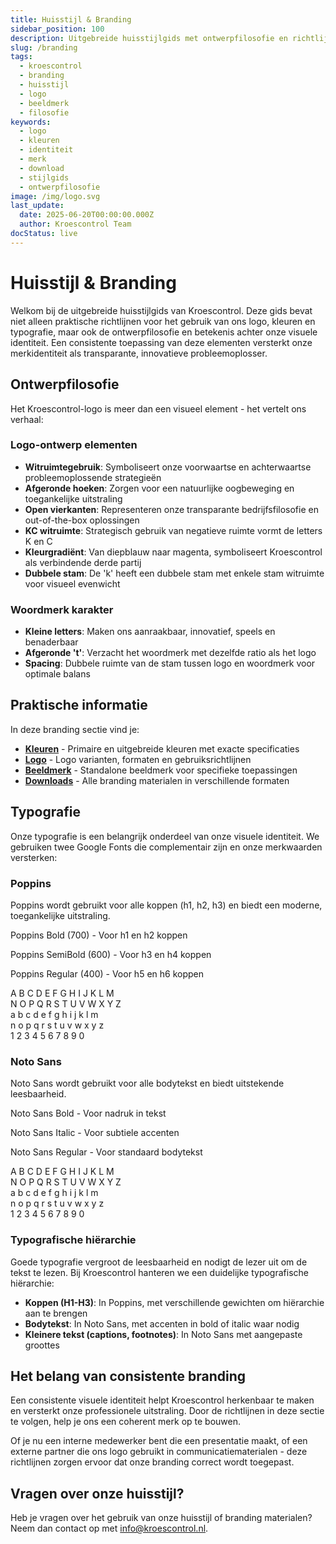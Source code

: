 ```yaml
---
title: Huisstijl & Branding
sidebar_position: 100
description: Uitgebreide huisstijlgids met ontwerpfilosofie en richtlijnen voor de Kroescontrol visuele identiteit.
slug: /branding
tags:
  - kroescontrol
  - branding
  - huisstijl
  - logo
  - beeldmerk
  - filosofie
keywords:
  - logo
  - kleuren
  - identiteit
  - merk
  - download
  - stijlgids
  - ontwerpfilosofie
image: /img/logo.svg
last_update:
  date: 2025-06-20T00:00:00.000Z
  author: Kroescontrol Team
docStatus: live
---
```


# Huisstijl & Branding

Welkom bij de uitgebreide huisstijlgids van Kroescontrol. Deze gids bevat niet alleen praktische richtlijnen voor het gebruik van ons logo, kleuren en typografie, maar ook de ontwerpfilosofie en betekenis achter onze visuele identiteit. Een consistente toepassing van deze elementen versterkt onze merkidentiteit als transparante, innovatieve probleemoplosser.

## Ontwerpfilosofie

Het Kroescontrol-logo is meer dan een visueel element - het vertelt ons verhaal:

### Logo-ontwerp elementen

- **Witruimtegebruik**: Symboliseert onze voorwaartse en achterwaartse probleemoplossende strategieën
- **Afgeronde hoeken**: Zorgen voor een natuurlijke oogbeweging en toegankelijke uitstraling
- **Open vierkanten**: Representeren onze transparante bedrijfsfilosofie en out-of-the-box oplossingen
- **KC witruimte**: Strategisch gebruik van negatieve ruimte vormt de letters K en C
- **Kleurgradiënt**: Van diepblauw naar magenta, symboliseert Kroescontrol als verbindende derde partij
- **Dubbele stam**: De 'k' heeft een dubbele stam met enkele stam witruimte voor visueel evenwicht

### Woordmerk karakter

- **Kleine letters**: Maken ons aanraakbaar, innovatief, speels en benaderbaar
- **Afgeronde 't'**: Verzacht het woordmerk met dezelfde ratio als het logo
- **Spacing**: Dubbele ruimte van de stam tussen logo en woordmerk voor optimale balans

## Praktische informatie

In deze branding sectie vind je:

- [**Kleuren**](/branding/kleuren) - Primaire en uitgebreide kleuren met exacte specificaties
- [**Logo**](/branding/logo) - Logo varianten, formaten en gebruiksrichtlijnen
- [**Beeldmerk**](/branding/beeldmerk) - Standalone beeldmerk voor specifieke toepassingen
- [**Downloads**](/branding/downloads) - Alle branding materialen in verschillende formaten

## Typografie

Onze typografie is een belangrijk onderdeel van onze visuele identiteit. We gebruiken twee Google Fonts die complementair zijn en onze merkwaarden versterken:

### Poppins

<div style={{fontFamily: 'Poppins, sans-serif', fontSize: '18px', marginBottom: '20px'}}>
  <p style={{fontSize: '0.9em', marginBottom: '16px'}}>Poppins wordt gebruikt voor alle koppen (h1, h2, h3) en biedt een moderne, toegankelijke uitstraling.</p>
  <p><span style={{fontWeight: '700'}}>Poppins Bold (700)</span> - Voor h1 en h2 koppen</p>
  <p><span style={{fontWeight: '600'}}>Poppins SemiBold (600)</span> - Voor h3 en h4 koppen</p>
  <p><span style={{fontWeight: '400'}}>Poppins Regular (400)</span> - Voor h5 en h6 koppen</p>

  <div style={{fontFamily: 'Poppins, sans-serif', fontSize: '20px', lineHeight: '1.8', marginTop: '16px'}}>
    A B C D E F G H I J K L M<br/>
    N O P Q R S T U V W X Y Z<br/>
    a b c d e f g h i j k l m<br/>
    n o p q r s t u v w x y z<br/>
    1 2 3 4 5 6 7 8 9 0
  </div>
</div>

### Noto Sans

<div style={{fontFamily: 'Noto Sans, sans-serif', fontSize: '16px', marginBottom: '20px'}}>
  <p style={{marginBottom: '16px'}}>Noto Sans wordt gebruikt voor alle bodytekst en biedt uitstekende leesbaarheid.</p>
  <p><span style={{fontWeight: 'bold'}}>Noto Sans Bold</span> - Voor nadruk in tekst</p>
  <p><span style={{fontStyle: 'italic'}}>Noto Sans Italic</span> - Voor subtiele accenten</p>
  <p><span style={{fontWeight: 'normal'}}>Noto Sans Regular</span> - Voor standaard bodytekst</p>

  <div style={{fontFamily: 'Noto Sans, sans-serif', fontSize: '18px', lineHeight: '1.8', marginTop: '16px'}}>
    A B C D E F G H I J K L M<br/>
    N O P Q R S T U V W X Y Z<br/>
    a b c d e f g h i j k l m<br/>
    n o p q r s t u v w x y z<br/>
    1 2 3 4 5 6 7 8 9 0
  </div>
</div>

### Typografische hiërarchie

Goede typografie vergroot de leesbaarheid en nodigt de lezer uit om de tekst te lezen. Bij Kroescontrol hanteren we een duidelijke typografische hiërarchie:

- **Koppen (H1-H3)**: In Poppins, met verschillende gewichten om hiërarchie aan te brengen
- **Bodytekst**: In Noto Sans, met accenten in bold of italic waar nodig
- **Kleinere tekst (captions, footnotes)**: In Noto Sans met aangepaste groottes

## Het belang van consistente branding

Een consistente visuele identiteit helpt Kroescontrol herkenbaar te maken en versterkt onze professionele uitstraling. Door de richtlijnen in deze sectie te volgen, help je ons een coherent merk op te bouwen.

Of je nu een interne medewerker bent die een presentatie maakt, of een externe partner die ons logo gebruikt in communicatiematerialen - deze richtlijnen zorgen ervoor dat onze branding correct wordt toegepast.

## Vragen over onze huisstijl?

Heb je vragen over het gebruik van onze huisstijl of branding materialen? Neem dan contact op met [info@kroescontrol.nl](mailto:info@kroescontrol.nl).
